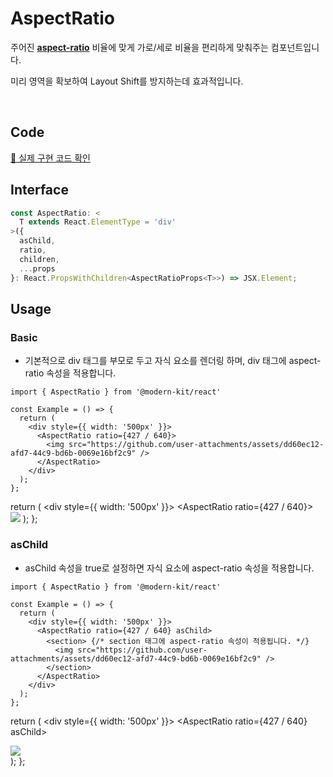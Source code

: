 
# AspectRatio

주어진 **[aspect-ratio](https://developer.mozilla.org/en-US/docs/Web/CSS/aspect-ratio)** 비율에 맞게 가로/세로 비율을 편리하게 맞춰주는 컴포넌트입니다.

미리 영역을 확보하여 Layout Shift를 방지하는데 효과적입니다.

<br />

## Code
[🔗 실제 구현 코드 확인](https://github.com/modern-agile-team/modern-kit/blob/main/packages/react/src/components/AspectRatio/index.tsx)

## Interface
```ts title="typescript"
const AspectRatio: <
  T extends React.ElementType = 'div'
>({
  asChild,
  ratio,
  children,
  ...props
}: React.PropsWithChildren<AspectRatioProps<T>>) => JSX.Element;
```

## Usage
### Basic
- 기본적으로 div 태그를 부모로 두고 자식 요소를 렌더링 하며, div 태그에 aspect-ratio 속성을 적용합니다.
```tsx title="typescript"
import { AspectRatio } from '@modern-kit/react'

const Example = () => {
  return (
    <div style={{ width: '500px' }}>
      <AspectRatio ratio={427 / 640}>
        <img src="https://github.com/user-attachments/assets/dd60ec12-afd7-44c9-bd6b-0069e16bf2c9" />
      </AspectRatio>
    </div>
  );
};
```

  return (
    <div style={{ width: '500px' }}>
      <AspectRatio ratio={427 / 640}>
        <img src="https://github.com/user-attachments/assets/dd60ec12-afd7-44c9-bd6b-0069e16bf2c9" />
      </AspectRatio>
    </div>
  );
};

<Example1 />

### asChild
- asChild 속성을 true로 설정하면 자식 요소에 aspect-ratio 속성을 적용합니다.
```tsx title="typescript"
import { AspectRatio } from '@modern-kit/react'

const Example = () => {
  return (
    <div style={{ width: '500px' }}>
      <AspectRatio ratio={427 / 640} asChild>
        <section> {/* section 태그에 aspect-ratio 속성이 적용됩니다. */}
          <img src="https://github.com/user-attachments/assets/dd60ec12-afd7-44c9-bd6b-0069e16bf2c9" />
        </section>
      </AspectRatio>
    </div>
  );
};
```

  return (
    <div style={{ width: '500px' }}>
      <AspectRatio ratio={427 / 640} asChild>
        <section>
          <img src="https://github.com/user-attachments/assets/dd60ec12-afd7-44c9-bd6b-0069e16bf2c9" />
        </section>
      </AspectRatio>
    </div>
  );
};

<Example2 />